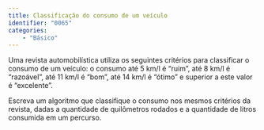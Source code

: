 ```yaml
---
title: Classificação do consumo de um veículo
identifier: "0065"
categories:
    - "Básico"
---
```


::: {.exercicio}
Uma revista automobilística utiliza os seguintes critérios para classificar o consumo de um veículo: o consumo até 5 km/l é “ruim”, até 8 km/l é “razoável”, até 11 km/l é “bom”, até 14 km/l é “ótimo” e superior a este valor é “excelente”.

Escreva um algoritmo que classifique o consumo nos mesmos critérios da revista, dadas a quantidade de quilômetros rodados e a quantidade de litros consumida em um percurso.
:::